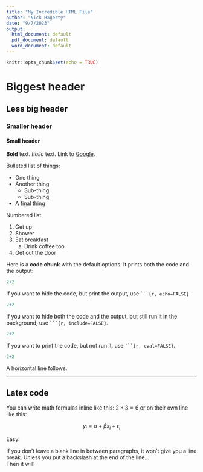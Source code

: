 ```yaml
---
title: "My Incredible HTML File"
author: "Nick Hagerty"
date: "9/7/2023"
output:
  html_document: default
  pdf_document: default
  word_document: default
---
```


```r
knitr::opts_chunk$set(echo = TRUE)
```

# Biggest header

## Less big header

### Smaller header

#### Small header

**Bold** text. *Italic* text. Link to [Google](http://www.google.com).


Bulleted list of things:

* One thing
* Another thing
  + Sub-thing
  + Sub-thing
* A final thing


Numbered list:

1. Get up
1. Shower
1. Eat breakfast
   a. Drink coffee too
1. Get out the door


Here is a **code chunk** with the default options. It prints both the code and the output:

```r
2+2

```

If you want to hide the code, but print the output, use ` ```{r, echo=FALSE}`.

```r
2+2

```

If you want to hide both the code and the output, but still run it in the background, use ` ```{r, include=FALSE}`.

```r
2+2

```

If you want to print the code, but not run it, use ` ```{r, eval=FALSE}`.

```r
2+2

```


A horizontal line follows.

***

## Latex code

You can write math formulas inline like this: $2 \times 3 = 6$ or on their own line like this:

$$y_i = \alpha + \beta x_i + \epsilon_i$$

Easy!

If you don't leave a blank line in between paragraphs, it won't give you a line break.
Unless you put a backslash at the end of the line...\
Then it will!


